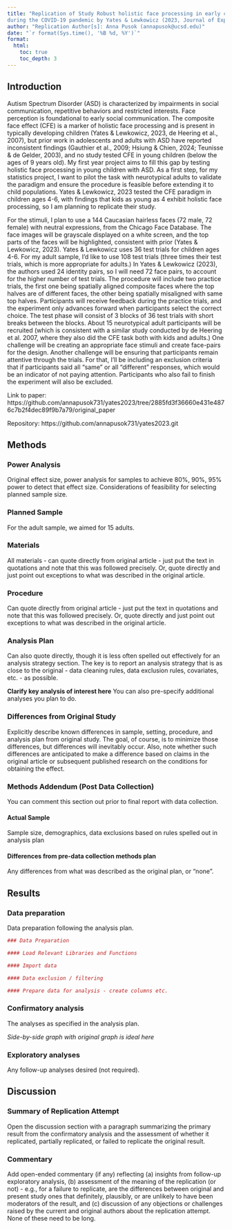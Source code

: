 ```yaml
---
title: "Replication of Study Robust holistic face processing in early childhood
during the COVID-19 pandemic by Yates & Lewkowicz (2023, Journal of Experimental Child Psychology)"
author: "Replication Author[s]: Anna Pusok (annapusok@ucsd.edu)"
date: "`r format(Sys.time(), '%B %d, %Y')`"
format:
  html:
    toc: true
    toc_depth: 3
---
```


<!-- Replication reports should all use this template to standardize reporting across projects.  These reports will be public supplementary materials that accompany the summary report(s) of the aggregate results. -->

## Introduction

Autism Spectrum Disorder (ASD) is characterized by impairments in social communication, repetitive behaviors and restricted interests. Face perception is foundational to early social communication. The composite face effect (CFE) is a marker of holistic face processing and is present in typically developing children (Yates & Lewkowicz, 2023, de Heering et al., 2007), but prior work in adolescents and adults with ASD have reported inconsistent findings (Gauthier et al., 2009; Hsiung & Chien, 2024; Teunisse & de Gelder, 2003), and no study tested CFE in young children (below the ages of 9 years old). My first year project aims to fill this gap by testing holistic face processing in young children with ASD. As a first step, for my statistics project, I want to pilot the task with neurotypical adults to validate the paradigm and ensure the procedure is feasible before extending it to child populations. Yates & Lewkowicz, 2023 tested the CFE paradigm in children ages 4-6, with findings that kids as young as 4 exhibit holistic face processing, so I am planning to replicate their study.

For the stimuli, I plan to use a 144 Caucasian hairless faces (72 male, 72 female) with neutral expressions, from the Chicago Face Database. The face images will be grayscale displayed on a white screen, and the top parts of the faces will be highlighted, consistent with prior (Yates & Lewkowicz, 2023). Yates & Lewkowicz uses 36 test trials for children ages 4-6. For my adult sample, I’d like to use 108 test trials (three times their test trials, which is more appropriate for adults.) In Yates & Lewkowicz (2023), the authors used 24 identity pairs, so I will need 72 face pairs, to account for the higher number of test trials.
The procedure will include two practice trials, the first one being spatially aligned composite faces where the top halves are of different faces, the other being spatially misaligned with same top halves. Participants will receive feedback during the practice trials, and the experiment only advances forward when participants select the correct choice. The test phase will consist of 3 blocks of 36 test trials with short breaks between the blocks.
About 15 neurotypical adult participants will be recruited (which is consistent with a similar study conducted by de Heering et al. 2007, where they also did the CFE task both with kids and adults.)
One challenge will be creating an appropriate face stimuli and create face-pairs for the design. Another challenge will be ensuring that participants remain attentive through the trials. For that, I’ll be including an exclusion criteria that if participants said all “same” or all “different” responses, which would be an indicator of not paying attention. Participants who also fail to finish the experiment will also be excluded.

Link to paper: https://github.com/annapusok731/yates2023/tree/2885fd3f36660e431e4876c7b2f4dec89f9b7a79/original_paper

Repository: https://github.com/annapusok731/yates2023.git

## Methods

### Power Analysis

Original effect size, power analysis for samples to achieve 80%, 90%, 95% power to detect that effect size.  Considerations of feasibility for selecting planned sample size.

### Planned Sample

For the adult sample, we aimed for 15 adults.

### Materials

All materials - can quote directly from original article - just put the text in quotations and note that this was followed precisely.  Or, quote directly and just point out exceptions to what was described in the original article.

### Procedure	

Can quote directly from original article - just put the text in quotations and note that this was followed precisely.  Or, quote directly and just point out exceptions to what was described in the original article.

### Analysis Plan

Can also quote directly, though it is less often spelled out effectively for an analysis strategy section.  The key is to report an analysis strategy that is as close to the original - data cleaning rules, data exclusion rules, covariates, etc. - as possible.  

**Clarify key analysis of interest here**  You can also pre-specify additional analyses you plan to do.

### Differences from Original Study

Explicitly describe known differences in sample, setting, procedure, and analysis plan from original study.  The goal, of course, is to minimize those differences, but differences will inevitably occur.  Also, note whether such differences are anticipated to make a difference based on claims in the original article or subsequent published research on the conditions for obtaining the effect.

### Methods Addendum (Post Data Collection)

You can comment this section out prior to final report with data collection.

#### Actual Sample
  Sample size, demographics, data exclusions based on rules spelled out in analysis plan

#### Differences from pre-data collection methods plan
  Any differences from what was described as the original plan, or “none”.


## Results


### Data preparation

Data preparation following the analysis plan.
	
```r
### Data Preparation

#### Load Relevant Libraries and Functions

#### Import data

#### Data exclusion / filtering

#### Prepare data for analysis - create columns etc.
```

### Confirmatory analysis

The analyses as specified in the analysis plan.  

*Side-by-side graph with original graph is ideal here*

### Exploratory analyses

Any follow-up analyses desired (not required).  

## Discussion

### Summary of Replication Attempt

Open the discussion section with a paragraph summarizing the primary result from the confirmatory analysis and the assessment of whether it replicated, partially replicated, or failed to replicate the original result.  

### Commentary

Add open-ended commentary (if any) reflecting (a) insights from follow-up exploratory analysis, (b) assessment of the meaning of the replication (or not) - e.g., for a failure to replicate, are the differences between original and present study ones that definitely, plausibly, or are unlikely to have been moderators of the result, and (c) discussion of any objections or challenges raised by the current and original authors about the replication attempt.  None of these need to be long.
